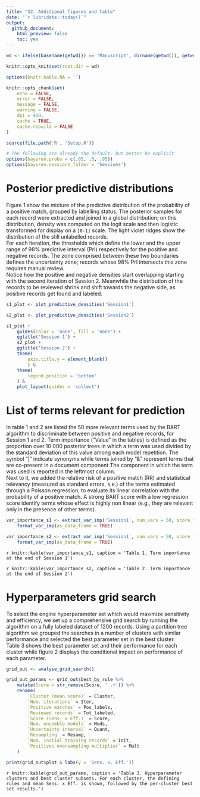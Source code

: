 ```yaml
---
title: "S2. Additional figures and table"
date: "`r lubridate::today()`"
output:
  github_document:
    html_preview: false
    toc: yes
---
```


```r

wd <- ifelse(basename(getwd()) == 'Manuscript', dirname(getwd()), getwd())

knitr::opts_knit$set(root.dir = wd)

options(knitr.kable.NA = '')

knitr::opts_chunk$set(
	echo = FALSE,
	error = FALSE,
	message = FALSE,
	warning = FALSE,
	dpi = 400,
	cache = TRUE,
	cache.rebuild = FALSE
)

```

```r
source(file.path('R', 'Setup.R'))

# The following are already the default, but better be explicit
options(baysren.probs = c(.05, .5, .95))
options(baysren.sessions_folder = 'Sessions')
```


# Posterior predictive distributions

Figure 1 show the mixture of the predictive distribution of the probability of a positive match, grouped by labelling status. The posterior samples for each record were extracted and joined in a global distribution; on this distribution, density was computed on the logit scale and then logistic transformed for display on a `[0-1]` scale. The light violet ridges show the distribution of the still unlabelled records.\
For each iteration, the thresholds which define the lower and the upper range of 98% predictive interval (PrI) respectively for the positive and negative records. The zone comprised between these two boundaries defines the uncertainty zone; records whose 98% PrI intersects this zone requires manual review.\
Notice how the positive and negative densities start overlapping starting with the second iteration of Session 2. Meanwhile the distribution of the records to be reviewed shrink and shift towards the negative side, as positive records get found and labeled.

```r

s1_plot <- plot_predictive_densities('Session1')

s2_plot <- plot_predictive_densities('Session2')

s1_plot +
    guides(color = 'none', fill = 'none') +
    ggtitle('Session 1') +
    s2_plot +
    ggtitle('Session 2') +
    theme(
        axis.title.y = element_blank()
        ) &
    theme(
        legend.position = 'bottom'
    ) &
    plot_layout(guides = 'collect')
```

# List of terms relevant for prediction

In table 1 and 2 are listed the 50 more relevant terms used by the BART algorithm to discriminate between positive and negative records, for Session 1 and 2. Term importance ("Value" in the tables) is defined as the proportion over 10 000 posterior trees in which a term was used divided by the standard deviation of this value among each model repetition. The symbol "|" indicate synonyms while terms joined by "&" represent terms that are co-present in a document component The component in which the term was used is reported in the leftmost column.\
Next to it, we added the relative risk of a positive match (RR) and statistical relevancy (measured as standard errors, s.e.) of the terms estimated through a Poisson regression, to evaluate its linear correlation with the probability of a positive match. A strong BART score with a low regression score identify terms whose effect is highly non linear (e.g., they are relevant only in the presence of other terms).

```r

var_importance_s1 <- extract_var_imp('Session1', num_vars = 50, score_filter = 0) %>%
	format_var_imp(as_data_frame = TRUE)

var_importance_s2 <- extract_var_imp('Session1', num_vars = 50, score_filter = 0) %>%
	format_var_imp(as_data_frame = TRUE)
```

`r knitr::kable(var_importance_s1, caption = 'Table 1. Term importance at the end of Session 1')`


`r knitr::kable(var_importance_s2, caption = 'Table 2. Term importance at the end of Session 2')`

# Hyperparameters grid search

To select the engine hyperparameter set which would maximize sensitivity and efficiency, we set up a comprehensive grid search by running the algorithm on a fully labeled dataset of 1200 records. Using a partition tree algorithm we grouped the searches in a number of clusters with similar performance and selected the best parameter set in the best cluster.\
Table 3 shows the best parameter set and their performance for each cluster while figure 2 displays the conditional impact on performance of each parameter.

```r

grid_out <- analyse_grid_search() 

grid_out_params <- grid_out$best_by_rule %>% 
	mutate(Score = str_remove(Score, ' .+')) %>% 
	rename(
		`Cluster (mean score)` = Cluster,
		`Num. iterations` = Iter,
		`Positive matches` = Pos_labels,
		`Reviewed records` = Tot_labeled,
		`Score (Sens. x Eff.)` = Score,
		`Num. ensemble models` = Mods,
		`Uncertainty interval` = Quant,
		`Resampling` = Resamp,
		`Num. initial training records` = Init,
		`Positives oversampling multiplier` = Mult
	)

print(grid_out$plot & labs(y = 'Sens. x. Eff.'))

```


`r knitr::kable(grid_out_params, caption = 'Table 3. Hyperparameter clusters and best cluster subsets. For each cluster, the defining rules and mean Sens. x Eff. is shown, followed by the per-cluster best set results.')`
